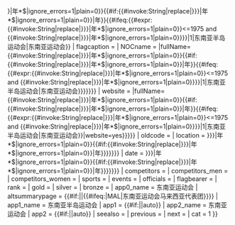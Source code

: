 {{infobox country at games
| NOC = {{{NOC|}}}
<!--1977年以前为东南亚半岛运动会-->
| games = {{#invoke:String|replace|{{{year|{{{games|}}}}}}|年*$|ignore_errors=1|plain=0}}{{#if:{{#invoke:String|replace|{{{year|{{{games|}}}}}}|年*$|ignore_errors=1|plain=0}}|年}}{{#ifeq:{{#expr:{{#invoke:String|replace|{{{year|{{{games|}}}}}}|年*$|ignore_errors=1|plain=0}}<=1975 and {{#invoke:String|replace|{{{year|{{{games|}}}}}}|年*$|ignore_errors=1|plain=0}}}}|1|东南亚半岛运动会|东南亚运动会}}
| flagcaption = {{{flagcaption|auto}}}
| NOCname = {{{NOCname|{{Sport orgs alias|{{{NOC|}}}|fullName={{#invoke:String|replace|{{{year|{{{games|}}}}}}|年*$|ignore_errors=1|plain=0}}{{#if:{{#invoke:String|replace|{{{year|{{{games|}}}}}}|年*$|ignore_errors=1|plain=0}}|年}}{{#ifeq:{{#expr:{{#invoke:String|replace|{{{year|{{{games|}}}}}}|年*$|ignore_errors=1|plain=0}}<=1975 and {{#invoke:String|replace|{{{year|{{{games|}}}}}}|年*$|ignore_errors=1|plain=0}}}}|1|东南亚半岛运动会|东南亚运动会}}}}}}}
| website = {{{website|{{Sport orgs alias|{{{NOC|}}}|fullName={{#invoke:String|replace|{{{year|{{{games|}}}}}}|年*$|ignore_errors=1|plain=0}}{{#if:{{#invoke:String|replace|{{{year|{{{games|}}}}}}|年*$|ignore_errors=1|plain=0}}|年}}{{#ifeq:{{#expr:{{#invoke:String|replace|{{{year|{{{games|}}}}}}|年*$|ignore_errors=1|plain=0}}<=1975 and {{#invoke:String|replace|{{{year|{{{games|}}}}}}|年*$|ignore_errors=1|plain=0}}}}|1|东南亚半岛运动会|东南亚运动会}}|website=yes}}}}}
| oldcode = {{{oldcode|}}}
| location = {{{location|{{Infobox Country Southeast Asian Games/Location and dates|type=location|games={{#invoke:String|replace|{{{year|{{{games|}}}}}}|年*$|ignore_errors=1|plain=0}}{{#if:{{#invoke:String|replace|{{{year|{{{games|}}}}}}|年*$|ignore_errors=1|plain=0}}|年}}}}}}}
| date = {{{date|{{Infobox Country Southeast Asian Games/Location and dates|type=date|games={{#invoke:String|replace|{{{year|{{{games|}}}}}}|年*$|ignore_errors=1|plain=0}}{{#if:{{#invoke:String|replace|{{{year|{{{games|}}}}}}|年*$|ignore_errors=1|plain=0}}|年}}}}}}}
| competitors = {{{competitors|}}}
| competitors_men = {{{competitors_men|}}}
| competitors_women = {{{competitors_women|}}}
| sports = {{{sports|}}}
| events = {{{events|}}}
| officials = {{{officials|}}}
| flagbearer = {{{flagbearer|}}}
| rank = {{{rank|}}}
| gold = {{{gold|}}}
| silver = {{{silver|}}}
| bronze = {{{bronze|}}}
| app0_name = 东南亚运动会
| altsummarypage = {{#if:{{{altsummarypage|}}}|{{{altsummarypage|}}}|{{#ifeq:{{{NOC|}}}|MAL|东南亚运动会马来西亚代表团}}}}
| app1_name = 东南亚半岛运动会
| app1 = {{#if:{{{seapgappearances|}}}|{{{seapgappearances|}}}|auto}}
| app2_name = 东南亚运动会
| app2 = {{#if:{{{seagappearances|}}}|{{{seagappearances|}}}|auto}}
| seealso = {{{seealso|}}}
| previous = {{{previous|}}}
| next = {{{next|}}}
| cat = 1
}}<noinclude>
{{documentation}}
</noinclude>